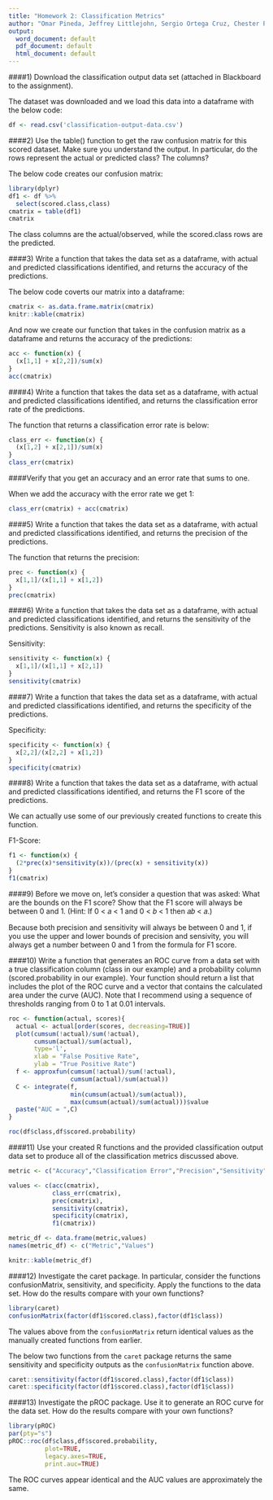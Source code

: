 ```yaml
---
title: "Homework 2: Classification Metrics"
author: "Omar Pineda, Jeffrey Littlejohn, Sergio Ortega Cruz, Chester Poon, Simon Ustoyev"
output:
  word_document: default
  pdf_document: default
  html_document: default
---
```


####1) Download the classification output data set (attached in Blackboard to the assignment).

The dataset was downloaded and we load this data into a dataframe with the below code:

```r
df <- read.csv('classification-output-data.csv')
```

####2) Use the table() function to get the raw confusion matrix for this scored dataset. Make sure you understand the output. In particular, do the rows represent the actual or predicted class? The columns?

The below code creates our confusion matrix:

```r
library(dplyr)
df1 <- df %>%
  select(scored.class,class)
cmatrix = table(df1)
cmatrix
```

The class columns are the actual/observed, while the scored.class rows are the predicted.

####3) Write a function that takes the data set as a dataframe, with actual and predicted classifications identified, and returns the accuracy of the predictions.

The below code coverts our matrix into a dataframe:

```r
cmatrix <- as.data.frame.matrix(cmatrix)
knitr::kable(cmatrix)
```

And now we create our function that takes in the confusion matrix as a dataframe and returns the accuracy of the predictions:

```r
acc <- function(x) {
  (x[1,1] + x[2,2])/sum(x)
}
acc(cmatrix)
```

####4) Write a function that takes the data set as a dataframe, with actual and predicted classifications identified, and returns the classification error rate of the predictions.

The function that returns a classification error rate is below:

```r
class_err <- function(x) {
  (x[1,2] + x[2,1])/sum(x)
}
class_err(cmatrix)
```

####Verify that you get an accuracy and an error rate that sums to one.

When we add the accuracy with the error rate we get 1:

```r
class_err(cmatrix) + acc(cmatrix)
```

####5) Write a function that takes the data set as a dataframe, with actual and predicted classifications identified, and returns the precision of the predictions.

The function that returns the precision:

```r
prec <- function(x) {
  x[1,1]/(x[1,1] + x[1,2])
}
prec(cmatrix)
```

####6) Write a function that takes the data set as a dataframe, with actual and predicted classifications identified, and returns the sensitivity of the predictions. Sensitivity is also known as recall.

Sensitivity:

```r
sensitivity <- function(x) {
  x[1,1]/(x[1,1] + x[2,1])
}
sensitivity(cmatrix)
```

####7) Write a function that takes the data set as a dataframe, with actual and predicted classifications identified, and returns the specificity of the predictions.

Specificity:

```r
specificity <- function(x) {
  x[2,2]/(x[2,2] + x[1,2])
}
specificity(cmatrix)
```

####8) Write a function that takes the data set as a dataframe, with actual and predicted classifications identified, and returns the F1 score of the predictions.

We can actually use some of our previously created functions to create this function.

F1-Score:

```r
f1 <- function(x) {
  (2*prec(x)*sensitivity(x))/(prec(x) + sensitivity(x))
}
f1(cmatrix)
```

####9) Before we move on, let’s consider a question that was asked: What are the bounds on the F1 score? Show that the F1 score will always be between 0 and 1. (Hint: If 0 < 𝑎 < 1 and 0 < 𝑏 < 1 then 𝑎𝑏 < 𝑎.)

Because both precision and sensitivity will always be between 0 and 1, if you use the upper and lower bounds of precision and sensivity, you will always get a number between 0 and 1 from the formula for F1 score.


####10) Write a function that generates an ROC curve from a data set with a true classification column (class in our example) and a probability column (scored.probability in our example). Your function should return a list that includes the plot of the ROC curve and a vector that contains the calculated area under the curve (AUC). Note that I recommend using a sequence of thresholds ranging from 0 to 1 at 0.01 intervals.

```r
roc <- function(actual, scores){
  actual <- actual[order(scores, decreasing=TRUE)]
  plot(cumsum(!actual)/sum(!actual),
       cumsum(actual)/sum(actual), 
       type='l',
       xlab = "False Positive Rate",
       ylab = "True Positive Rate")
  f <- approxfun(cumsum(!actual)/sum(!actual),
                 cumsum(actual)/sum(actual))
  C <- integrate(f, 
                 min(cumsum(actual)/sum(actual)), 
                 max(cumsum(actual)/sum(actual)))$value
  paste("AUC = ",C)
}

roc(df$class,df$scored.probability)
```

####11) Use your created R functions and the provided classification output data set to produce all of the classification metrics discussed above.

```r
metric <- c("Accuracy","Classification Error","Precision","Sensitivity","Specificity","F1-Score")

values <- c(acc(cmatrix),
            class_err(cmatrix),
            prec(cmatrix),
            sensitivity(cmatrix),
            specificity(cmatrix),
            f1(cmatrix))

metric_df <- data.frame(metric,values)
names(metric_df) <- c("Metric","Values")

knitr::kable(metric_df)
```

####12) Investigate the caret package. In particular, consider the functions confusionMatrix, sensitivity, and specificity. Apply the functions to the data set. How do the results compare with your own functions?

```r
library(caret)
confusionMatrix(factor(df1$scored.class),factor(df1$class))
```

The values above from the `confusionMatrix` return identical values as the manually created functions from earlier.

The below two functions from the `caret` package returns the same sensitivity and specificity outputs as the `confusionMatrix` function above.

```r
caret::sensitivity(factor(df1$scored.class),factor(df1$class))
caret::specificity(factor(df1$scored.class),factor(df1$class))
```

####13) Investigate the pROC package. Use it to generate an ROC curve for the data set. How do the results compare with your own functions?

```r
library(pROC)
par(pty="s")
pROC::roc(df$class,df$scored.probability,
          plot=TRUE, 
          legacy.axes=TRUE,
          print.auc=TRUE)
```

The ROC curves appear identical and the AUC values are approximately the same.